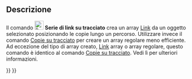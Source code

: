 <languages/>

{{Docnav/it
|[[Draft_PathArray/it|Serie su tracciato]]
|[[Draft_PointArray/it|Serie su punti]]
|[[Draft_Workbench/it|Draft]]
|IconL=Draft_PathArray.svg
|IconR=Draft_PointArray.svg
|IconC=Workbench_Draft.svg
}}

{{GuiCommand/it
|Name=Draft PathLinkArray
|Name/it=Draft Serie di link su tracciato
|MenuLocation=Modifiche → Strumenti serie → Serie di link su tracciato
|Workbenches=[[Draft_Workbench/it|Draft]]
|Version=0.19
|SeeAlso=[[Draft_OrthoArray/it|Draft Serie ortogonale]], [[Draft_PolarArray/it|Draft Serie polare]], [[Draft_CircularArray/it|Draft Serie circolare]], [[Draft_PathArray/it|Draft Serie su tracciato]], [[Draft_PointArray/it|Draft Serie su punti]],  [[Draft_PointLinkArray/it|Draft Serie di link su punti]]
}}

<span id="Description"></span>
==Descrizione==

Il comando [[Image:Draft_PathLinkArray.svg|24px]] '''Serie di link su tracciato''' crea un array [[App_Link/it|Link]] da un oggetto selezionato posizionando le copie lungo un percorso. Utilizzare invece il comando [[Draft_PathArray/it|Copie su tracciato]] per creare un array regolare meno efficiente. Ad eccezione del tipo di array creato, [[App_Link/it|Link]] array o array regolare, questo comando è identico al comando [[Draft_PathArray|Copie su tracciato]]. Vedi lì per ulteriori informazioni.


{{Docnav/it
|[[Draft_PathArray/it|Serie su tracciato]]
|[[Draft_PointArray/it|Serie su punti]]
|[[Draft_Workbench/it|Draft]]
|IconL=Draft_PathArray.svg
|IconR=Draft_PointArray.svg
|IconC=Workbench_Draft.svg
}}

{{Draft Tools navi{{#translation:}}}}
{{Userdocnavi{{#translation:}}}}